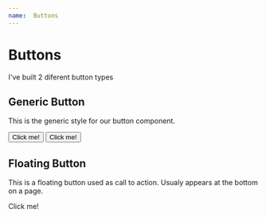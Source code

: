 ```yaml
---
name:  Buttons
---
```



# Buttons

I've built 2 diferent button types


## Generic Button

This is the generic style for our button component.

<ThemeProvider theme={defaultTheme}>
    <div>
    <Button>Click me!</Button>
    <Button transform="uppercase">Click me!</Button>
    </div>
</ThemeProvider>

## Floating Button

This is a floating button used as call to action.
Usualy appears at the bottom on a page.

<ThemeProvider theme={defaultTheme}>
    <FloatingButton>Click me!</FloatingButton>
</ThemeProvider>
